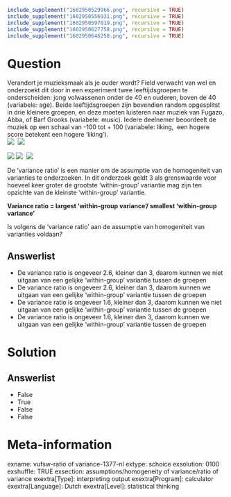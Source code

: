 ```r
include_supplement("1602950529966.png", recursive = TRUE)
include_supplement("1602950556931.png", recursive = TRUE)
include_supplement("1602950597019.png", recursive = TRUE)
include_supplement("1602950627758.png", recursive = TRUE)
include_supplement("1602950646258.png", recursive = TRUE)
```

Question
========
Verandert je muzieksmaak als je ouder wordt? Field verwacht van wel en
onderzoekt dit door in een experiment twee leeftijdsgroepen te
onderscheiden: jong volwassenen onder de 40 en ouderen, boven de 40
(variabele: age). Beide leeftijdsgroepen zijn bovendien random
opgesplitst in drie kleinere groepen, en deze moeten luisteren naar
muziek van Fugazo, Abba, of Barf Grooks (variabele: music). Iedere
deelnemer beoordeelt de muziek op een schaal van -100 tot + 100
(variabele: liking,  een hogere score betekent een hogere ‘liking’).  
![](1602950529966.png) 
![](1602950556931.png)
  
![](1602950597019.png) ![](1602950627758.png) 
![](1602950646258.png)
  
De ‘variance ratio’ is een manier om de assumptie van de homogeniteit
van varianties te onderzoeken. In dit onderzoek geldt 3 als grenswaarde
voor hoeveel keer groter de grootste ‘within-group’ variantie mag zijn
ten opzichte van de kleinste ‘within-group’ variantie.  
  
**Variance ratio = largest ‘within-group variance’/ smallest
‘within-group variance’**  
  
Is volgens de ‘variance ratio’ aan de assumptie van homogeniteit van
varianties voldaan?

Answerlist
----------
* De variance ratio is ongeveer 2.6, kleiner dan 3, daarom kunnen we niet
  uitgaan van een gelijke ‘within-group’ variantie tussen de groepen
* De variance ratio is ongeveer 2.6, kleiner dan 3, daarom kunnen we
  uitgaan van een gelijke ‘within-group’ variantie tussen de groepen
* De variance ratio is ongeveer 1.6, kleiner dan 3, daarom kunnen we niet
  uitgaan van een gelijke ‘within-group’ variantie tussen de groepen
* De variance ratio is ongeveer 1.6, kleiner dan 3, daarom kunnen we
  uitgaan van een gelijke ‘within-group’ variantie tussen de groepen

Solution
========










Answerlist
----------
* False
* True
* False
* False

Meta-information
================
exname: vufsw-ratio of variance-1377-nl
extype: schoice
exsolution: 0100
exshuffle: TRUE
exsection: assumptions/homogeneity of variance/ratio of variance
exextra[Type]: interpreting output
exextra[Program]: calculator
exextra[Language]: Dutch
exextra[Level]: statistical thinking

